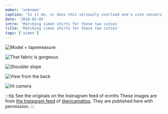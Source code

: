 ```yaml
---
maker: 'unknown'
caption: "Is it me, or does this seriously overload one's cute sensors?"
date: '2018-02-05'
intro: 'Matching simon shirts for these two cuties'
title: 'Matching simon shirts for these two cuties'
tags: ['simon']
---
```


<!-- truncate -->

![Model + tapemeasure](https://posts.freesewing.org/uploads/matching_simon_view2_07c4206346.jpg 'Model + tapemeasure')

![That fabric is gorgeous](https://posts.freesewing.org/uploads/matching_simon_view3_6be104bac1.jpg 'That fabric is gorgeous')

![Shoulder slope](https://posts.freesewing.org/uploads/matching_simon_view4_df63556bdf.jpg 'Shoulder slope')

![View from the back](https://posts.freesewing.org/uploads/matching_simon_view5_2e3b570060.jpg 'View from the back')

![Hi camera](https://posts.freesewing.org/uploads/matching_simon_view6_1b0caef89f.jpg)

:::tip See the originals on the Instragram feed of ecmtts
These images are from
[the Instagram feed](https://www.instagram.com/ecmtts/)
of [@ericamattos](/users/user?id=750).
They are published here with permission.
:::
